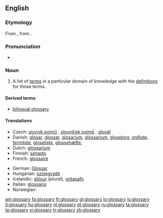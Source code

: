 {{selfref|''There is a '''[[Appendix:Glossary|Glossary of terms]]''' used in Wiktionary, and [[:Category:Glossaries]]''}}
==English==
{{wikipedia}}

===Etymology===
From {{L.}} {{term|glossarium|glossārium}}, from {{term|glossa|glōssa|word}}.

===Pronunciation===
* {{IPA|/ˈglɒsəɹi/}}

===Noun===
{{en-noun|glossaries}}

# {{lexicography}} A list of [[term]]s in a particular domain of knowledge with the [[definition]]s for those terms.

====Derived terms====
* [[bilingual glossary]]

====Translations====
{{trans-top|list of words with their definitions}}
* Czech: [[slovník pojmů]] {{m}}, [[slovníček pojmů]] {{m}}, [[glosář]] {{m}}
* Danish: [[glosar]], [[glossar]], [[glosarium]], [[glossarium]], [[glosebog]], [[ordliste]], [[termliste]], [[gloseliste]], [[glossehæfte]],
* Dutch: [[glossarium]] {{n}}
* Finnish: [[sanasto]]
* French: [[glossaire]]
{{trans-mid}}
* German: [[Glossar]] {{n}}
* Hungarian: [[szójegyzék]]
* Icelandic: [[glósur]] {{f}} (''plural''), [[orðasafn]] {{n}}
* Italian: [[glossario]] {{m}}
* Norwegian: {{t-|no|glossar|n}}
{{trans-bottom}}

[[am:glossary]]
[[fa:glossary]]
[[fr:glossary]]
[[gl:glossary]]
[[io:glossary]]
[[is:glossary]]
[[it:glossary]]
[[hu:glossary]]
[[nl:glossary]]
[[pt:glossary]]
[[ru:glossary]]
[[ta:glossary]]
[[te:glossary]]
[[vi:glossary]]
[[tr:glossary]]
[[zh:glossary]]
